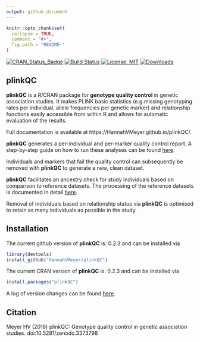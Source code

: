 ```yaml
---
output: github_document
---
```


<!-- README.md is generated from README.Rmd. Please edit that file -->

```r
knitr::opts_chunk$set(
  collapse = TRUE,
  comment = "#>",
  fig.path = "README-"
)
```

[![CRAN_Status_Badge](https://www.r-pkg.org/badges/version/plinkQC)](https://cran.r-project.org/package=plinkQC)
[![Build Status](https://travis-ci.org/HannahVMeyer/plinkQC.svg?branch=master)](https://travis-ci.org/HannahVMeyer/plinkQC)
[![License: MIT](https://img.shields.io/badge/License-MIT-yellow.svg)](https://opensource.org/licenses/MIT)
[![Downloads](http://cranlogs.r-pkg.org/badges/grand-total/plinkQC?color=blue)](https://CRAN.R-project.org/package=plinkQC)

## <i class="fa fa-map" aria-hidden="true"></i> plinkQC

**plinkQC** is a R/CRAN package for **genotype quality control** in genetic
association studies. It makes PLINK basic statistics (e.g.missing genotyping
rates per individual, allele frequencies per genetic marker) and relationship
functions easily accessible from within R and allows for automatic evaluation
of the results.

Full documentation is available at https://HannahVMeyer.github.io/plinkQC/.

**plinkQC** generates a per-individual and per-marker quality control report.
A step-by-step guide on how to run these analyses can be found
[here](https://hannahvmeyer.github.io/plinkQC/articles/plinkQC.html).

Individuals and markers that fail the quality control can subsequently be
removed with **plinkQC** to generate a new, clean dataset.

**plinkQC** facilitates an ancestry check for study individuals based on
comparison to reference datasets. The processing of the reference datasets is
documented in detail
[here](https://hannahvmeyer.github.io/plinkQC/articles/AncestryCheck.html).

Removal of individuals based on relationship status via **plinkQC** is optimised
to retain as many individuals as possible in the study.

## <i class="fa fa-rocket" aria-hidden="true"></i> Installation

The current github version of **plinkQC**  is: 0.2.3 and can be
installed via
```r
library(devtools)
install_github("HannahVMeyer/plinkQC")
```
The current CRAN version of **plinkQC**  is: 0.2.3 and can be
installed via
```r
install.packages("plinkQC")
```

A log of version changes can be found
[here](https://github.com/HannahVMeyer/plinkQC/blob/master/NEWS.md).

## <i class="fa fa-pencil" aria-hidden="true"></i> Citation
Meyer HV (2018) plinkQC: Genotype quality control in genetic association
studies. doi:10.5281/zenodo.3373798
